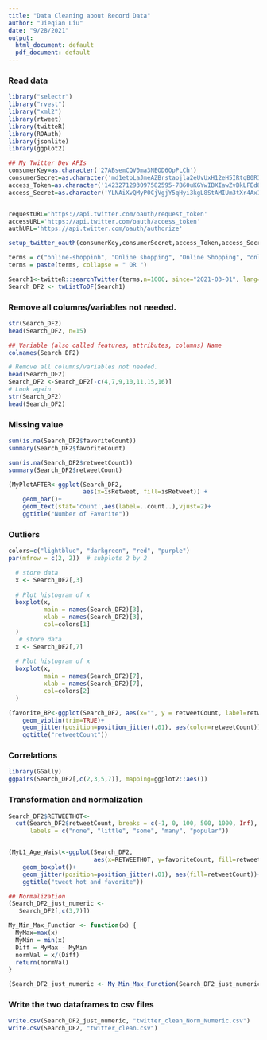 ---
title: "Data Cleaning about Record Data"
author: "Jieqian Liu"
date: "9/28/2021"
output: 
  html_document: default
  pdf_document: default
---
### Read data
```{r}
library("selectr")
library("rvest")
library("xml2")
library(rtweet)
library(twitteR)
library(ROAuth)
library(jsonlite)
library(ggplot2)

## My Twitter Dev APIs
consumerKey=as.character('27ABsemCQV0ma3NEOD6OpPLCh')
consumerSecret=as.character('md1etoLaJmeAZBrstaojla2eUvUxH12eH5IRtqB0R38ETnUz6k')
access_Token=as.character('1423271293097582595-7B60uKGYwIBXIawZvBkLFEd8AXicdj')
access_Secret=as.character('YLNAiXvQMyP0CjVgjY5qHyi3kgL8StAMIUm3tXr4Ax12n')


requestURL='https://api.twitter.com/oauth/request_token'
accessURL='https://api.twitter.com/oauth/access_token'
authURL='https://api.twitter.com/oauth/authorize'

setup_twitter_oauth(consumerKey,consumerSecret,access_Token,access_Secret)

terms = c("online-shoppinh", "Online shopping", "Online Shopping", "online shopping", "Amazon ","amazon ", "ebay", "Ebay")
terms = paste(terms, collapse = " OR ")

Search1<-twitteR::searchTwitter(terms,n=1000, since="2021-03-01", lang="en")
Search_DF2 <- twListToDF(Search1)
```

### Remove all columns/variables not needed.

```{r}
str(Search_DF2)
head(Search_DF2, n=15)

## Variable (also called features, attributes, columns) Name
colnames(Search_DF2)

# Remove all columns/variables not needed.
head(Search_DF2)
Search_DF2 <-Search_DF2[-c(4,7,9,10,11,15,16)]
# Look again
str(Search_DF2)
head(Search_DF2)
```
### Missing value
```{r}
sum(is.na(Search_DF2$favoriteCount))
summary(Search_DF2$favoriteCount)

sum(is.na(Search_DF2$retweetCount))
summary(Search_DF2$retweetCount)
```

```{r}
(MyPlotAFTER<-ggplot(Search_DF2, 
                     aes(x=isRetweet, fill=isRetweet)) + 
    geom_bar()+
    geom_text(stat='count',aes(label=..count..),vjust=2)+
    ggtitle("Number of Favorite"))

```

### Outliers

```{r}
colors=c("lightblue", "darkgreen", "red", "purple")
par(mfrow = c(2, 2))  # subplots 2 by 2

  # store data 
  x <- Search_DF2[,3]
  
  # Plot histogram of x
  boxplot(x,
          main = names(Search_DF2)[3],
          xlab = names(Search_DF2)[3],
          col=colors[1]
  )
   # store data 
  x <- Search_DF2[,7]
  
  # Plot histogram of x
  boxplot(x,
          main = names(Search_DF2)[7],
          xlab = names(Search_DF2)[7],
          col=colors[2]
  )

(favorite_BP<-ggplot(Search_DF2, aes(x="", y = retweetCount, label=retweetCount, fill=isRetweet))+
    geom_violin(trim=TRUE)+
    geom_jitter(position=position_jitter(.01), aes(color=retweetCount))+
    ggtitle("retweetCount"))
```
### Correlations
```{r}
library(GGally)
ggpairs(Search_DF2[,c(2,3,5,7)], mapping=ggplot2::aes())
```
###  Transformation and normalization
```{r}
Search_DF2$RETWEETHOT<- 
  cut(Search_DF2$retweetCount, breaks = c(-1, 0, 100, 500, 1000, Inf),
      labels = c("none", "little", "some", "many", "popular"))


(MyL1_Age_Waist<-ggplot(Search_DF2, 
                        aes(x=RETWEETHOT, y=favoriteCount, fill=retweetCount))+
    geom_boxplot()+
    geom_jitter(position=position_jitter(.01), aes(fill=retweetCount))+
    ggtitle("tweet hot and favorite"))

## Normalization
(Search_DF2_just_numeric <- 
   Search_DF2[,c(3,7)])

My_Min_Max_Function <- function(x) {
  MyMax=max(x)
  MyMin = min(x)
  Diff = MyMax - MyMin
  normVal = x/(Diff)
  return(normVal)
}

(Search_DF2_just_numeric <- My_Min_Max_Function(Search_DF2_just_numeric))

```
### Write the two dataframes to csv files
```{r}
write.csv(Search_DF2_just_numeric, "twitter_clean_Norm_Numeric.csv")
write.csv(Search_DF2, "twitter_clean.csv")
```